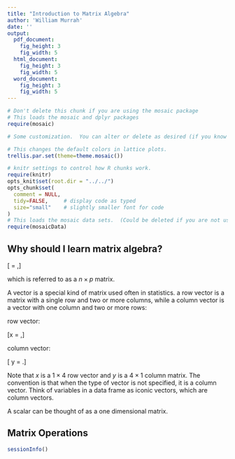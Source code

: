```yaml
---
title: "Introduction to Matrix Algebra"
author: 'William Murrah'
date: ''
output:
  pdf_document:
    fig_height: 3
    fig_width: 5
  html_document:
    fig_height: 3
    fig_width: 5
  word_document:
    fig_height: 3
    fig_width: 5
---
```



```r
# Don't delete this chunk if you are using the mosaic package
# This loads the mosaic and dplyr packages
require(mosaic)
```

```r
# Some customization.  You can alter or delete as desired (if you know what you are doing).

# This changes the default colors in lattice plots.
trellis.par.set(theme=theme.mosaic())  

# knitr settings to control how R chunks work.
require(knitr)
opts_knit$set(root.dir = "../../")
opts_chunk$set(
  comment = NULL,    
  tidy=FALSE,     # display code as typed
  size="small"    # slightly smaller font for code
)
# This loads the mosaic data sets.  (Could be deleted if you are not using them.)
require(mosaicData)                
```

## Why should I learn matrix algebra?


\[ \textbf{A} = \left[ \begin{array}{cccccc}
a_{11} & a_{12} & ... & a_{1p}\\
a_{21} & a_{22} & ... & a_{2p}\\
 .     & .      & .  & . \\
a_{n1} & a_{n2} & ... & a_{np}\end{array} \right],\] 

which is referred to as a $n\times p$ matrix.

A vector is a special kind of matrix used often in statistics. a row vector is a matrix with a single row and two or more columns, while a column vector is a vector with one column and two or more rows:

row vector:

\[x = \left[ \begin{array}{ccc}1, 3, 5,7\end{array} \right],\]

column vector:

\[ y = \left[\begin{array}{ccc}
1\\ 3\\ 5\\7 \end{array}\right].\]

Note that $x$ is a $1 \times 4$ row vector and $y$ is a $4 \times 1$ column matrix. The convention is that when the type of vector is not specified, it is a column vector. Think of variables in a data frame as iconic vectors, which are column vectors.

A scalar can be thought of as a one dimensional matrix.

## Matrix Operations



```r
sessionInfo()  
```
  